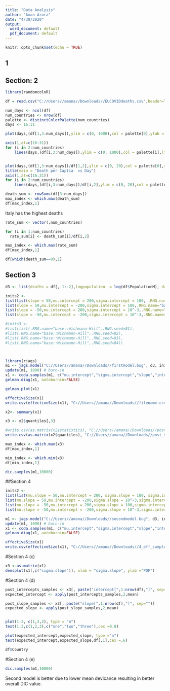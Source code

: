 ```yaml
---
title: "Data Analysis"
author: "Aman Arora"
date: "4/30/2020"
output:
  word_document: default
  pdf_document: default
---
```


```r
knitr::opts_chunk$set(echo = TRUE)
```

## 1

## Section: 2

```r

library(randomcoloR)

df = read.csv("C://Users//amana//Downloads//EUCOVIDdeaths.csv",header=TRUE)

num_days <- ncol(df)
num_countries <- nrow(df)
palette <- distinctColorPalette(num_countries)
days <- 16:31

plot(days,(df[1,3:num_days]),ylim = c(0, 1000),col = palette[0],ylab = "Deaths",lty =2)

axis(1,at=c(16:31))
for (i in 2:num_countries)
    lines(days,(df[i,3:num_days]),ylim = c(0, 1000),col = palette[i],lty =2)


plot(days,(df[1,3:num_days])/df[1,2],ylim = c(0, 20),col = palette[0],ylab = "Deaths/Millon inhabitant",lty =2)
title(main = "Death per Captia  vs Day")
axis(1,at=c(16:31))
for (i in 2:num_countries)
    lines(days,(df[i,3:num_days])/df[i,2],ylim = c(0, 20),col = palette[i],lty =2)

```
```r
death_sum <- rowSums(df[3:num_days])
max_index <- which.max(death_sum)
df[max_index,1]  

```
Italy has the highest deaths 


```r
rate_sum <- vector(,num_countries)

for (i in 1:num_countries)
  rate_sum[i] <- death_sum[i]/df[i,2]

max_index <- which.max(rate_sum)
df[max_index,1]  

```


```r
df[which(death_sum==0),1]

```
## Section 3


```r

d3 <- list(deaths = df[,-1:-2],logpopulation  = log(df$PopulationM), daycent = days - mean(days))

inits2 <- 
list(list(slope = 50,mu.intercept = 200,sigma.intercept = 100, .RNG.name="base::Wichmann-Hill",.RNG.seed=81),
list(slope = 50,mu.intercept = -200,sigma.intercept = 100,.RNG.name="base::Wichmann-Hill",.RNG.seed=82),
list(slope = -50,mu.intercept = 200,sigma.intercept = 10^-3,.RNG.name="base::Wichmann-Hill",.RNG.seed=83),
list(slope = -50,mu.intercept = -200,sigma.intercept = 10^-3,.RNG.name="base::Wichmann-Hill",.RNG.seed=84))

#inits3 <- 
#list(list(.RNG.name="base::Wichmann-Hill",.RNG.seed=81),
#list(.RNG.name="base::Wichmann-Hill",.RNG.seed=82),
#list(.RNG.name="base::Wichmann-Hill",.RNG.seed=83),
#list(.RNG.name="base::Wichmann-Hill",.RNG.seed=84))



library(rjags)
m1 <- jags.model("C://Users//amana//Downloads//firstmodel.bug", d3, inits2, n.chains=4, n.adapt=1000)
update(m1, 1000) # burn-in
x1 <- coda.samples(m1, c("mu.intercept","sigma.intercept","slope","intercept"),n.iter=10000)
gelman.diag(x1, autoburnin=FALSE)

gelman.plot(x1)

```


```r

effectiveSize(x1)
write.csv(effectiveSize(x1), "C://Users//amana//Downloads//filename.csv")
```




```r
x2<- summary(x1)

x3 <- x2$quantiles[,3]

#write.csv(as.matrix(x2$statistics), "C://Users//amana//Downloads//post_summary_3.csv")
write.csv(as.matrix(x2$quantiles), "C://Users//amana//Downloads//post_summary_3_1.csv")
```


```r
max_index <- which.max(x3)
df[max_index,1]  

min_index <- which.min(x3)
df[min_index,1]  

dic.samples(m1,10000)
```

##Section 4

```r

inits2 <- 
list(list(mu.slope = 50,mu.intercept = 200, sigma.slope = 100, sigma.intercept = 100, .RNG.name="base::Wichmann-Hill",.RNG.seed=81),
list(mu.slope = 50,mu.intercept = -200,sigma.slope = 10^-3,sigma.intercept = 100,.RNG.name="base::Wichmann-Hill",.RNG.seed=82),
list(mu.slope = -50,mu.intercept = 200,sigma.slope = 100,sigma.intercept = 10^-3,.RNG.name="base::Wichmann-Hill",.RNG.seed=83),
list(mu.slope = -50,mu.intercept = -200,sigma.slope = 10^-3,sigma.intercept = 10^-3,.RNG.name="base::Wichmann-Hill",.RNG.seed=84))

m1 <- jags.model("C://Users//amana//Downloads//secondmodel.bug", d3, inits2, n.chains=4, n.adapt=1000)
update(m1, 1000) # burn-in
x1 <- coda.samples(m1, c("mu.intercept","sigma.intercept","slope","intercept","sigma.slope"),n.iter=10000)
gelman.diag(x1, autoburnin=FALSE)


```
```r

effectiveSize(x1)
write.csv(effectiveSize(x1), "C://Users//amana//Downloads//4_eff_samples.csv")
```

#Section 4 (c)
```r
x3 <-as.matrix(x1)
densplot(x1[,c("sigma.slope")], xlab = "sigma.slope", ylab ="PDF")

```

#Section 4 (d)

```r
post_intercepts_samples <- x3[, paste("intercept[",1:nrow(df),"]", sep="")]
expected_intercept <- apply(post_intercepts_samples,2,mean)

post_slope_samples <- x3[, paste("slope[",1:nrow(df),"]", sep="")]
expected_slope <- apply(post_slope_samples,2,mean)


plot(1:3, c(1,3,2), type = "n")
text(1:3,c(1,2,3),c("one","two","three"),cex =0.8)

plot(expected_intercept,expected_slope, type ="n")
text(expected_intercept,expected_slope,df[,1],cex =.6)


```

```r
df$Country
```


#Section 4 (e)
```r
dic.samples(m1,10000)

```

Second model is better due to lower mean devicance  resulting in better overall DIC value.

